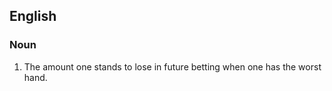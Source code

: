 ==English==

===Noun===
{{en-noun|-|sg=[[reverse]] [[implied odds]]}}

# {{poker}} The amount one stands to lose in future betting when one has the worst hand.